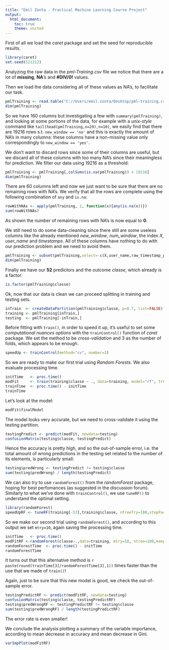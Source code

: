 ```yaml
---
title: "Emil Zonta - Practical Machine Learning Course Project"
output:
  html_document:
    toc: true
    theme: united
---
```


First of all we load the *caret* package and set the seed for reproducible results.
```r
library(caret)
set.seed(121212)
```

Analyzing the raw data in the *pml-Training.csv* file we notice that there are a lot of **missing**, **NA**'s and **#DIV/0!** values.

Then we load the data considering all of these values as NA's, to facilitate our task.
```r
pmlTraining <- read.table("C://Users/emil.zonta/Desktop/pml-training.csv", header=TRUE , sep="," , na.strings=c("","#DIV/0!","NA"))
dim(pmlTraining)
```

So we have 160 columns but investigating a few with `summary(pmlTraining)`, and looking at some portions of the data,
for example with a *unix-style* command like `tail(head(pmlTraining,n=29),n=10)`,
we easily find that there are 19216 rows s.t. `new_window == 'no'` and this is exactly the amount of NA's in many columns:
these columns have a non-missing value only correspondingly to `new_window == 'yes'`.

We don't want to discard rows since some of their columns are useful, but we discard all of these columns with too many NA's
since their meaningless for prediction. We filter our data using 19216 as a threshold:
```r
pmlTraining <- pmlTraining[,colSums(is.na(pmlTraining)) < 19216]
dim(pmlTraining)
```

There are 60 columns left and now we just want to be sure that there are no remaining rows with NA's.
We verify that all the rows are complete using the following combination of `any` and `is.na`:
```r
rowWithNAs <- apply(pmlTraining, 1, function(x){any(is.na(x))})
sum(rowWithNAs)
```
As shown the number of remaining rows with NA's is now equal to **0**.

We still need to do some data-cleaning since there still are some useless columns like the already mentioned 
*new_window*, *num_window*, the index *X*, *user_name* and *timestamps*.
All of these columns have nothing to do with our prediction problem and we need to avoid them.
```r
pmlTraining <- subset(pmlTraining,select=-c(X,user_name,raw_timestamp_part_1,raw_timestamp_part_2,cvtd_timestamp,new_window,num_window))
dim(pmlTraining)
```

Finally we have our **52** predictors and the outcome *classe*, which already is a factor:
```r
is.factor(pmlTraining$classe)
```

Ok, now that our data is clean we can proceed splitting in training and testing sets.
```r
inTrain  <- createDataPartition(pmlTraining$classe, p=0.7, list=FALSE)
training <- pmlTraining[inTrain,]
testing  <- pmlTraining[-inTrain,]
```

Before fitting with `train()`, in order to speed it up, it's useful to set some *computational nuances options*
with the `trainControl()` function of *caret* package. 
We set the method to be *cross-validation* and 3 as the number of folds, which appears to be enough.
```r
speedUp <- trainControl(method="cv", number=3)
```

So we are ready to make our first trial using *Random Forests*. We also evaluate processing time.
```r
initTime   <- proc.time()
modFit     <- train(training$classe ~ ., data=training, model="rf", trControl=speedUp)
trainTime  <- proc.time() - initTime
trainTime
```

Let's look at the model:
```r
modFit$finalModel
```

The model looks very accurate, but we need to cross-validate it using the testing partition.
```r
testingPredict <- predict(modFit, newdata=testing)
confusionMatrix(testing$classe, testingPredict)
```

Hence the accuracy is pretty high, and so the out-of-sample error,
i.e. the total amount of wrong predictions in the testing set related to the number of its elements, is particularly small:
```r
testing$predWrong <- testingPredict != testing$classe
sum(testing$predWrong) / length(testingPredict)
```

We can also try to use `randomForest()` from the *randomForest* package, hoping for best perfomances (as suggested in the discussion forum).
Similarly to what we've done with `trainControl()`, we use `tuneRF()` to understand the optimal setting.
```r
library(randomForest)
speedUpRF <- tuneRF(training[-53],training$classe, ntreeTry=100,stepFactor=1.5,improve=0.01, trace=TRUE, plot=TRUE, dobest=FALSE)
```

So we make our second trial using `randomForest()`, and according to this output we set `mtry=10`, again saving the processing time.
```r
initTime   <- proc.time()
modFitRF <-randomForest(classe~.,data=training, mtry=10, ntree=100,keep.forest=TRUE, importance=TRUE,test=testing)
randomForestTime  <- proc.time() - initTime
randomForestTime
```

It turns out that this alternative method is `r paste(round(trainTime[3]/randomForestTime[3],1))` times faster than the use that we made of `train()`!

Again, just to be sure that this new model is good, we check the out-of-sample error.
```r
testingPredictRF <- predict(modFitRF, newdata=testing)
confusionMatrix(testing$classe, testingPredictRF)
testing$predWrongRF <- testingPredictRF != testing$classe
sum(testing$predWrongRF) / length(testingPredictRF)
```

The error rate is even smaller!

We conclude the analysis plotting a summary of the variable importance, according to mean decrease in accuracy and mean decrease in Gini.
```r
varImpPlot(modFitRF)
```